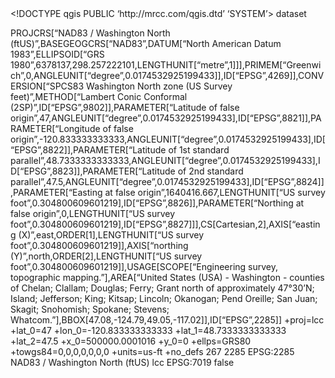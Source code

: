 <!DOCTYPE qgis PUBLIC 'http://mrcc.com/qgis.dtd' 'SYSTEM'>
<qgis version="3.32.1-Lima">
  <identifier></identifier>
  <parentidentifier></parentidentifier>
  <language></language>
  <type>dataset</type>
  <title></title>
  <abstract></abstract>
  <links/>
  <dates/>
  <fees></fees>
  <encoding></encoding>
  <crs>
    <spatialrefsys nativeFormat="Wkt">
      <wkt>PROJCRS["NAD83 / Washington North (ftUS)",BASEGEOGCRS["NAD83",DATUM["North American Datum 1983",ELLIPSOID["GRS 1980",6378137,298.257222101,LENGTHUNIT["metre",1]]],PRIMEM["Greenwich",0,ANGLEUNIT["degree",0.0174532925199433]],ID["EPSG",4269]],CONVERSION["SPCS83 Washington North zone (US Survey feet)",METHOD["Lambert Conic Conformal (2SP)",ID["EPSG",9802]],PARAMETER["Latitude of false origin",47,ANGLEUNIT["degree",0.0174532925199433],ID["EPSG",8821]],PARAMETER["Longitude of false origin",-120.833333333333,ANGLEUNIT["degree",0.0174532925199433],ID["EPSG",8822]],PARAMETER["Latitude of 1st standard parallel",48.7333333333333,ANGLEUNIT["degree",0.0174532925199433],ID["EPSG",8823]],PARAMETER["Latitude of 2nd standard parallel",47.5,ANGLEUNIT["degree",0.0174532925199433],ID["EPSG",8824]],PARAMETER["Easting at false origin",1640416.667,LENGTHUNIT["US survey foot",0.304800609601219],ID["EPSG",8826]],PARAMETER["Northing at false origin",0,LENGTHUNIT["US survey foot",0.304800609601219],ID["EPSG",8827]]],CS[Cartesian,2],AXIS["easting (X)",east,ORDER[1],LENGTHUNIT["US survey foot",0.304800609601219]],AXIS["northing (Y)",north,ORDER[2],LENGTHUNIT["US survey foot",0.304800609601219]],USAGE[SCOPE["Engineering survey, topographic mapping."],AREA["United States (USA) - Washington - counties of Chelan; Clallam; Douglas; Ferry; Grant north of approximately 47°30'N; Island; Jefferson; King; Kitsap; Lincoln; Okanogan; Pend Oreille; San Juan; Skagit; Snohomish; Spokane; Stevens; Whatcom."],BBOX[47.08,-124.79,49.05,-117.02]],ID["EPSG",2285]]</wkt>
      <proj4>+proj=lcc +lat_0=47 +lon_0=-120.833333333333 +lat_1=48.7333333333333 +lat_2=47.5 +x_0=500000.0001016 +y_0=0 +ellps=GRS80 +towgs84=0,0,0,0,0,0,0 +units=us-ft +no_defs</proj4>
      <srsid>267</srsid>
      <srid>2285</srid>
      <authid>EPSG:2285</authid>
      <description>NAD83 / Washington North (ftUS)</description>
      <projectionacronym>lcc</projectionacronym>
      <ellipsoidacronym>EPSG:7019</ellipsoidacronym>
      <geographicflag>false</geographicflag>
    </spatialrefsys>
  </crs>
  <extent/>
</qgis>
